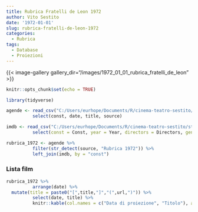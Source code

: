 ```yaml
---
title: Rubrica Fratelli de Leon 1972
author: Vito Sestito
date: '1972-01-01'
slug: rubrica-fratelli-de-leon-1972
categories:
  - Rubrica
tags:
  - Database
  - Proiezioni
---
```


{{< image-gallery gallery_dir="/images/1972_01_01_rubrica_fratelli_de_leon" >}}
```r
knitr::opts_chunk$set(echo = TRUE)

library(tidyverse)

agende <- read_csv("C:/Users/eurhope/Documents/R/cinema-teatro-sestito/static/data/programmazione_agende.csv") %>%
          select(const, date, title, source)

imdb <- read_csv("C:/Users/eurhope/Documents/R/cinema-teatro-sestito/static/data/programmazione_imdb.csv") %>%
          select(const = Const, year = Year, directors = Directors, genres = Genres, imdb_rating = `IMDb Rating`, runtime = `Runtime (mins)`, url = URL)

rubrica_1972 <- agende %>%
          filter(str_detect(source, "Rubrica 1972")) %>%
          left_join(imdb, by = "const")
```
### Lista film
```r
rubrica_1972 %>%
          arrange(date) %>%
  mutate(title = paste0("[",title,"]","(",url,")")) %>%
          select(date, title) %>%
          knitr::kable(col.names = c("Data di proiezione", "Titolo"), align = c("l", "l", "l"))
```